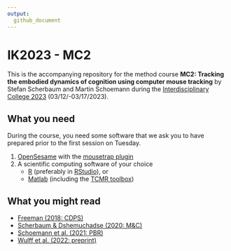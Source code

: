 ```yaml
---
output:
  github_document
---
```


# IK2023 - MC2

This is the accompanying repository for the method course **MC2: Tracking the embodied dynamics of cognition using computer mouse tracking** by Stefan Scherbaum and Martin Schoemann during the [Interdisciplinary College 2023](https://interdisciplinary-college.org/) (03/12/-03/17/2023).

## What you need

During the course, you need some software that we ask you to have prepared prior to the first session on Tuesday.

1.  [OpenSesame](https://osdoc.cogsci.nl/3.3/) with the [mousetrap plugin](https://github.com/PascalKieslich/mousetrap-os)
2.  A scientific computing software of your choice
    -   [R](https://www.r-project.org/) (preferably in [RStudio](https://posit.co/products/open-source/rstudio/)), or
    -   [Matlab](https://www.mathworks.com/products/matlab.html) (including the [TCMR toolbox](osf.io/5e3vn))


## What you might read

- [Freeman (2018: CDPS)](https://doi.org/10.1177/0963721417746793)
- [Scherbaum & Dshemuchadse (2020: M&C)](https://doi.org/10.3758/s13421-019-00981-x)
- [Schoemann et al. (2021: PBR)](https://doi.org/10.3758/s13423-020-01851-3)
- [Wulff et al. (2022: preprint)](https://doi.org/10.31234/osf.io/v685r)

